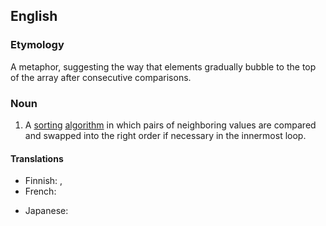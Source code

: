 ==English==

===Etymology===
A metaphor, suggesting the way that elements gradually bubble to the top of the array after consecutive comparisons.

===Noun===
{{wikipedia}}
{{en-noun}}

# {{lb|en|computing}} A [[sort]]ing [[algorithm]] in which pairs of neighboring values are compared and swapped into the right order if necessary in the innermost loop.

====Translations====
{{trans-top|sorting algorithm}}
* Finnish: {{t|fi|kuplalajittelu}}, {{t|fi|kuplajärjestäminen}}
* French: {{t|fr|tri à bulles|m}}
{{trans-mid}}
* Japanese: {{t|ja|バブルソート|tr=baburu sōto}}
{{trans-bottom}}